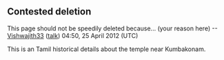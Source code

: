 <article id="35611631" title=Talk:திருச்சேறை>
	<talkpage id="35611631" title="Talk:திருச்சேறை">
== Contested deletion ==

This page should not be speedily deleted because... (your reason here) --[[User:Vishwajith33|Vishwajith33]] ([[User talk:Vishwajith33|talk]]) 04:50, 25 April 2012 (UTC)

This is an Tamil historical details about the temple near Kumbakonam.
	</talkpage>
</article>